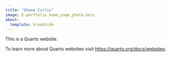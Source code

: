```yaml
---
title: "Shane Curtis"
image: E-portfolio_home_page_photo.heic
about:
  template: broadside
---
```


This is a Quarto website.

To learn more about Quarto websites visit <https://quarto.org/docs/websites>.
